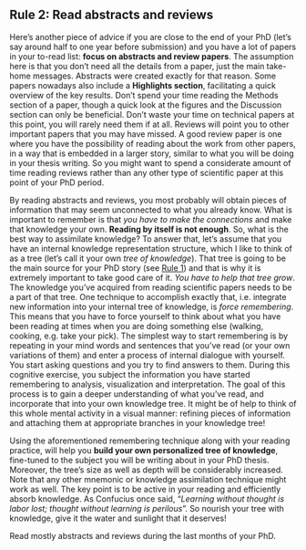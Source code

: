 ## **Rule 2:** Read abstracts and reviews {-#rule2}

:::{.indent}
Here's another piece of advice if you are close to the end of your PhD (let's say around half to one year before submission) and you have a lot of papers in your to-read list: **focus on abstracts and review papers**.
The assumption here is that you don't need all the details from a paper, just the main take-home messages.
Abstracts were created exactly for that reason.
Some papers nowadays also include a **Highlights section**, facilitating a quick overview of the key results.
Don't spend your time reading the Methods section of a paper, though a quick look at the figures and the Discussion section can only be beneficial.
Don't waste your time on technical papers at this point, you will rarely need them if at all.
Reviews will point you to other important papers that you may have missed.
A good review paper is one where you have the possibility of reading about the work from other papers, in a way that is embedded in a larger story, similar to what you will be doing in your thesis writing.
So you might want to spend a considerate amount of time reading reviews rather than any other type of scientific paper at this point of your PhD period.
:::

:::{.indent}
By reading abstracts and reviews, you most probably will obtain pieces of information that may seem unconnected to what you already know.
What is important to remember is that *you have to make the connections* and make that knowledge your own.
**Reading by itself is not enough**.
So, what is the best way to assimilate knowledge?
To answer that, let's assume that you have an internal knowledge representation structure, which I like to think of as a tree (let's call it your own *tree of knowledge*).
That tree is going to be the main source for your PhD story (see [Rule 1](#rule1)) and that is why it is extremely important to take good care of it.
*You have to help that tree grow*.
The knowledge you've acquired from reading scientific papers needs to be a part of that tree.
One technique to accomplish exactly that, i.e. integrate new information into your internal tree of knowledge, is *force remembering*.
This means that you have to force yourself to think about what you have been reading at times when you are doing something else (walking, cooking, e.g. take your pick).
The simplest way to start remembering is by repeating in your mind words and sentences that you've read (or your own variations of them) and enter a process of internal dialogue with yourself.
You start asking questions and you try to find answers to them.
During this cognitive exercise, you subject the information you have started remembering to analysis, visualization and interpretation.
The goal of this process is to gain a deeper understanding of what you've read, and incorporate that into your own knowledge tree.
It might be of help to think of this whole mental activity in a visual manner: refining pieces of information and attaching them at appropriate branches in your knowledge tree!
:::

:::{.indent}
Using the aforementioned remembering technique along with your reading practice, will help you **build your own personalized tree of knowledge**, fine-tuned to the subject you will be writing about in your PhD thesis.
Moreover, the tree's size as well as depth will be considerably increased.
Note that any other mnemonic or knowledge assimilation technique might work as well.
The key point is to be active in your reading and efficiently absorb knowledge.
As Confucius once said, "*Learning without thought is labor lost; thought without learning is perilous*".
So nourish your tree with knowledge, give it the water and sunlight that it deserves!
:::

:::{.quote}
Read mostly abstracts and reviews during the last months of your PhD.
:::
